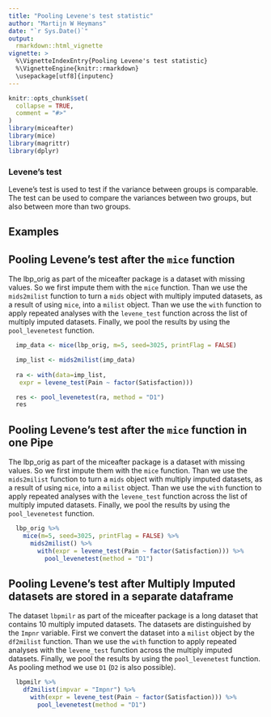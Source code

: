 ```yaml
---
title: "Pooling Levene's test statistic"
author: "Martijn W Heymans"
date: "`r Sys.Date()`"
output:
  rmarkdown::html_vignette
vignette: >
  %\VignetteIndexEntry{Pooling Levene's test statistic}
  %\VignetteEngine{knitr::rmarkdown}
  \usepackage[utf8]{inputenc}
---
```


```r
knitr::opts_chunk$set(
  collapse = TRUE,
  comment = "#>"
)
library(miceafter)
library(mice)
library(magrittr)
library(dplyr)
```

### Levene's test

Levene's test is used to test if the variance between groups is comparable. The test can be used to compare the variances between two groups, but also between more than two groups.

## Examples

## Pooling Levene's test after the `mice` function 

The lbp_orig as part of the miceafter package is a dataset with missing values. So we first impute them with the `mice` function. Than we use the `mids2milist` function to turn a `mids` object with multiply imputed datasets, as a result of using `mice`, into a `milist` object. Than we use the `with` function to apply repeated analyses with the `levene_test` function across the list of multiply imputed datasets. Finally, we pool the results by using the `pool_levenetest` function.

```r

  imp_data <- mice(lbp_orig, m=5, seed=3025, printFlag = FALSE) 

  imp_list <- mids2milist(imp_data)
  
  ra <- with(data=imp_list,
   expr = levene_test(Pain ~ factor(Satisfaction)))

  res <- pool_levenetest(ra, method = "D1")
  res

```  

## Pooling Levene's test after the `mice` function in one Pipe

The lbp_orig as part of the miceafter package is a dataset with missing values. So we first impute them with the `mice` function. Than we use the `mids2milist` function to turn a `mids` object with multiply imputed datasets, as a result of using `mice`, into a `milist` object. Than we use the `with` function to apply repeated analyses with the `levene_test` function across the list of multiply imputed datasets. Finally, we pool the results by using the `pool_levenetest` function.

```r

  lbp_orig %>% 
    mice(m=5, seed=3025, printFlag = FALSE) %>%
      mids2milist() %>%
        with(expr = levene_test(Pain ~ factor(Satisfaction))) %>%
          pool_levenetest(method = "D1")

```  

## Pooling Levene's test after Multiply Imputed datasets are stored in a separate dataframe 

The dataset `lbpmilr` as part of the miceafter package is a long dataset that contains 10 multiply imputed datasets. The datasets are distinguished by the `Impnr` variable. First we convert the dataset into a `milist` object by the `df2milist` function. Than we use the `with` function to apply repeated analyses with the `levene_test` function across the multiply imputed datasets. Finally, we pool the results by using the `pool_levenetest` function. As pooling method we use `D1` (`D2` is also possible).

```r

  lbpmilr %>%
    df2milist(impvar = "Impnr") %>%
      with(expr = levene_test(Pain ~ factor(Satisfaction))) %>%
        pool_levenetest(method = "D1")

```  

